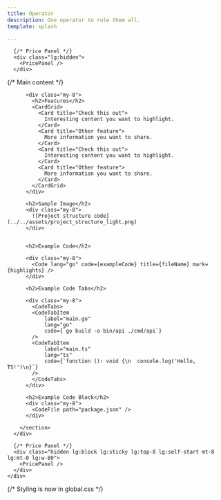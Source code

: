 ```yaml
---
title: Operator
description: One operator to rule them all.
template: splash

---
```




      {/* Price Panel */}
      <div class="lg:hidden">
        <PricePanel />
      </div>

<div class="relative">
  <div class="max-w-7xl mx-auto px-4 sm:px-6 lg:px-8 py-8">
    <div class="lg:flex lg:items-start lg:gap-12">
      {/* Main content */}
      <div class="lg:flex-1 lg:min-w-0">
        <section class="prose dark:prose-invert max-w-none">
          
          <div class="my-8">
            <h2>Features</h2>
            <CardGrid>
              <Card title="Check this out">
                Interesting content you want to highlight.
              </Card>
              <Card title="Other feature">
                More information you want to share.
              </Card>
              <Card title="Check this out">
                Interesting content you want to highlight.
              </Card>
              <Card title="Other feature">
                More information you want to share.
              </Card>
            </CardGrid>
          </div>

          <h2>Sample Image</h2>
          <div class="my-8">
            ![Project structure code](../../assets/project_structure_light.png)
          </div>


          <h2>Example Code</h2>

          <div class="my-8">
            <Code lang="go" code={exampleCode} title={fileName} mark={highlights} />
          </div>
    
          <h2>Example Code Tabs</h2>

          <div class="my-8">
            <CodeTabs>
            <CodeTabItem
                label="main.go"
                lang="go"
                code={`go build -o bin/api ./cmd/api`}
            />
            <CodeTabItem
                label="main.ts"
                lang="ts"
                code={`function (): void {\n  console.log('Hello, TS!')\n}`}
            />
            </CodeTabs>
          </div>

          <h2>Example Code Block</h2>
          <div class="my-8">
            <CodeFile path="package.json" />
          </div>

        </section>
      </div>

      {/* Price Panel */}
      <div class="hidden lg:block lg:sticky lg:top-8 lg:self-start mt-8 lg:mt-0 lg:w-80">
        <PricePanel />
      </div>
    </div>
  </div>
</div>


{/* Styling is now in global.css */}
